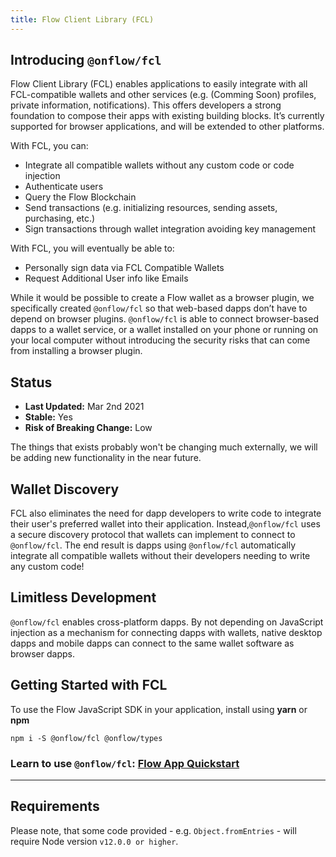 ```yaml
---
title: Flow Client Library (FCL)
---
```


## Introducing `@onflow/fcl`

Flow Client Library (FCL) enables applications to easily integrate with all FCL-compatible wallets and
other services (e.g. (Comming Soon) profiles, private information, notifications). This offers developers a strong
foundation to compose their apps with existing building blocks. It’s currently supported for browser
applications, and will be extended to other platforms.

With FCL, you can:

- Integrate all compatible wallets without any custom code or code injection
- Authenticate users
- Query the Flow Blockchain
- Send transactions (e.g. initializing resources, sending assets, purchasing, etc.)
- Sign transactions through wallet integration avoiding key management

With FCL, you will eventually be able to:

- Personally sign data via FCL Compatible Wallets
- Request Additional User info like Emails

While it would be possible to create a Flow wallet as a browser plugin, we specifically created `@onflow/fcl` so that web-based dapps don’t have to depend on browser
plugins. `@onflow/fcl` is able to connect browser-based dapps to a wallet service, or a wallet installed on your phone
or running on your local computer without introducing the security risks that can come from installing
a browser plugin.

## Status

- **Last Updated:** Mar 2nd 2021
- **Stable:** Yes
- **Risk of Breaking Change:** Low

The things that exists probably won't be changing much externally, we will be adding new functionality in the near future.

## Wallet Discovery

FCL also eliminates the need for dapp developers to write code to integrate their user's preferred wallet into
their application. Instead,`@onflow/fcl` uses a secure discovery protocol that wallets can implement to connect
to `@onflow/fcl`. The end result is dapps using `@onflow/fcl` automatically integrate all compatible wallets without their developers
needing to write any custom code!

## Limitless Development

`@onflow/fcl` enables cross-platform dapps. By not depending on JavaScript injection as a mechanism for connecting dapps with wallets,
native desktop dapps and mobile dapps can connect to the same wallet software as browser dapps.

## Getting Started with FCL

To use the Flow JavaScript SDK in your application, install using **yarn** or **npm**

```shell
npm i -S @onflow/fcl @onflow/types

```

### Learn to use `@onflow/fcl`: [Flow App Quickstart](./tutorials/flow-app-quickstart.mdx)

---

## Requirements

Please note, that some code provided - e.g. `Object.fromEntries` - will require Node version `v12.0.0 or higher`.
